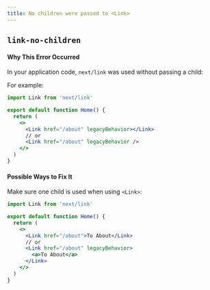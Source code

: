 ```yaml
---
title: No children were passed to <Link>
---
```


## `link-no-children`

#### Why This Error Occurred

In your application code, `next/link` was used without passing a child:

For example:

```jsx filename="pages/index.js"
import Link from 'next/link'

export default function Home() {
  return (
    <>
      <Link href="/about" legacyBehavior></Link>
      // or
      <Link href="/about" legacyBehavior />
    </>
  )
}
```

#### Possible Ways to Fix It

Make sure one child is used when using `<Link>`:

```jsx filename="pages/index.js"
import Link from 'next/link'

export default function Home() {
  return (
    <>
      <Link href="/about">To About</Link>
      // or
      <Link href="/about" legacyBehavior>
        <a>To About</a>
      </Link>
    </>
  )
}
```
